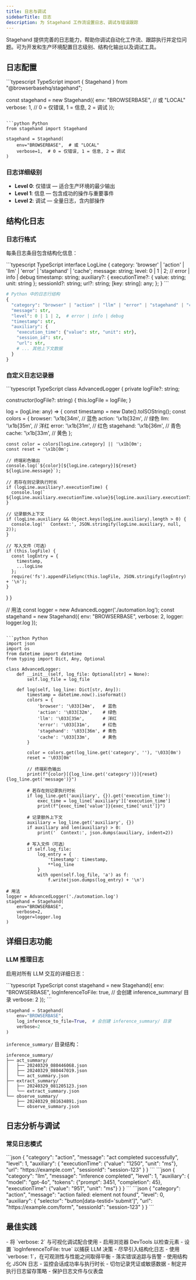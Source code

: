 ```yaml
---
title: 日志与调试
sidebarTitle: 日志
description: 为 Stagehand 工作流设置日志、调试与错误跟踪
---
```


Stagehand 提供完善的日志能力，帮助你调试自动化工作流、跟踪执行并定位问题。可为开发和生产环境配置日志级别、结构化输出以及调试工具。

## 日志配置

<CodeGroup>
```typescript TypeScript
import { Stagehand } from "@browserbasehq/stagehand";

const stagehand = new Stagehand({
  env: "BROWSERBASE", // 或 "LOCAL"
  verbose: 1, // 0 = 仅错误, 1 = 信息, 2 = 调试
});
```

```python Python
from stagehand import Stagehand

stagehand = Stagehand(
    env="BROWSERBASE",  # 或 "LOCAL"
    verbose=1,  # 0 = 仅错误, 1 = 信息, 2 = 调试
)
```
</CodeGroup>

### 日志详细级别

- **Level 0**: 仅错误 — 适合生产环境的最少输出
- **Level 1**: 信息 — 包含成功的操作与重要事件
- **Level 2**: 调试 — 全量日志，含内部操作

## 结构化日志

### 日志行格式

每条日志条目包含结构化信息：

<CodeGroup>
```typescript TypeScript
interface LogLine {
  category: 'browser' | 'action' | 'llm' | 'error' | 'stagehand' | 'cache';
  message: string;
  level: 0 | 1 | 2; // error | info | debug
  timestamp: string;
  auxiliary?: {
    executionTime?: { value: string; unit: string };
    sessionId?: string;
    url?: string;
    [key: string]: any;
  };
}
```

```python Python
# Python 中的日志行结构
{
  "category": "browser" | "action" | "llm" | "error" | "stagehand" | "cache",
  "message": str,
  "level": 0 | 1 | 2,  # error | info | debug
  "timestamp": str,
  "auxiliary": {
    "execution_time": {"value": str, "unit": str},
    "session_id": str,
    "url": str,
    # ... 其他上下文数据
  }
}
```
</CodeGroup>

### 自定义日志记录器

<CodeGroup>
```typescript TypeScript
class AdvancedLogger {
  private logFile?: string;
  
  constructor(logFile?: string) {
    this.logFile = logFile;
  }
  
  log = (logLine: any) => {
    const timestamp = new Date().toISOString();
    const colors = {
      browser: '\x1b[34m', // 蓝色
      action: '\x1b[32m',  // 绿色
      llm: '\x1b[35m',     // 洋红
      error: '\x1b[31m',   // 红色
      stagehand: '\x1b[36m', // 青色
      cache: '\x1b[33m',   // 黄色
    };
    
    const color = colors[logLine.category] || '\x1b[0m';
    const reset = '\x1b[0m';
    
    // 终端彩色输出
    console.log(`${color}[${logLine.category}]${reset} ${logLine.message}`);
    
    // 若存在则记录执行时长
    if (logLine.auxiliary?.executionTime) {
      console.log(` ${logLine.auxiliary.executionTime.value}${logLine.auxiliary.executionTime.unit}`);
    }
    
    // 记录额外上下文
    if (logLine.auxiliary && Object.keys(logLine.auxiliary).length > 0) {
      console.log('  Context:', JSON.stringify(logLine.auxiliary, null, 2));
    }
    
    // 写入文件（可选）
    if (this.logFile) {
      const logEntry = {
        timestamp,
        ...logLine
      };
      require('fs').appendFileSync(this.logFile, JSON.stringify(logEntry) + '\n');
    }
  }
}

// 用法
const logger = new AdvancedLogger('./automation.log');
const stagehand = new Stagehand({
  env: "BROWSERBASE",
  verbose: 2,
  logger: logger.log
});
```

```python Python
import json
import os
from datetime import datetime
from typing import Dict, Any, Optional

class AdvancedLogger:
    def __init__(self, log_file: Optional[str] = None):
        self.log_file = log_file
    
    def log(self, log_line: Dict[str, Any]):
        timestamp = datetime.now().isoformat()
        colors = {
            'browser': '\033[34m',   # 蓝色
            'action': '\033[32m',    # 绿色
            'llm': '\033[35m',       # 洋红
            'error': '\033[31m',     # 红色
            'stagehand': '\033[36m', # 青色
            'cache': '\033[33m',     # 黄色
        }
        
        color = colors.get(log_line.get('category', ''), '\033[0m')
        reset = '\033[0m'
        
        // 终端彩色输出
        print(f"{color}[{log_line.get('category')}]{reset} {log_line.get('message')}")
        
        # 若存在则记录执行时长
        if log_line.get('auxiliary', {}).get('execution_time'):
            exec_time = log_line['auxiliary']['execution_time']
            print(f"{exec_time['value']}{exec_time['unit']}")
        
        # 记录额外上下文
        auxiliary = log_line.get('auxiliary', {})
        if auxiliary and len(auxiliary) > 0:
            print('  Context:', json.dumps(auxiliary, indent=2))
        
        # 写入文件（可选）
        if self.log_file:
            log_entry = {
                'timestamp': timestamp,
                **log_line
            }
            with open(self.log_file, 'a') as f:
                f.write(json.dumps(log_entry) + '\n')

# 用法
logger = AdvancedLogger('./automation.log')
stagehand = Stagehand(
    env="BROWSERBASE",
    verbose=2,
    logger=logger.log
)
```
</CodeGroup>

## 详细日志功能

### LLM 推理日志

启用对所有 LLM 交互的详细日志：

<CodeGroup>
```typescript TypeScript
const stagehand = new Stagehand({
  env: "BROWSERBASE",
  logInferenceToFile: true,  // 会创建 inference_summary/ 目录
  verbose: 2
});
```

```python Python
stagehand = Stagehand(
    env="BROWSERBASE",
    log_inference_to_file=True,  # 会创建 inference_summary/ 目录
    verbose=2
)
```
</CodeGroup>

`inference_summary/` 目录结构：
```
inference_summary/                   
├── act_summary/            
│   ├── 20240329_080446068.json    
│   ├── 20240329_080447019.json   
│   └── act_summary.json          
├── extract_summary/               
│   ├── 20240329_081205123.json    
│   └── extract_summary.json       
└── observe_summary/                
    ├── 20240329_081634891.json    
    └── observe_summary.json       
```

## 日志分析与调试

### 常见日志模式
<Tabs>
  <Tab title="操作成功">
    ```json
    {
      "category": "action", 
      "message": "act completed successfully",
      "level": 1,
      "auxiliary": {
        "executionTime": {"value": "1250", "unit": "ms"},
        "url": "https://example.com",
        "sessionId": "session-123"
      }
    }
    ```
  </Tab>
  <Tab title="LLM 推理">
    ```json
    {
      "category": "llm",
      "message": "inference completed", 
      "level": 1,
      "auxiliary": {
        "model": "gpt-4o",
        "tokens": {"prompt": 3451, "completion": 45},
        "executionTime": {"value": "951", "unit": "ms"}
      }
    }
    ```
  </Tab>
  <Tab title="错误示例">
    ```json
    {
      "category": "action",
      "message": "action failed: element not found",
      "level": 0, 
      "auxiliary": {
        "selector": "button[data-testid='submit']",
        "url": "https://example.com/form",
        "sessionId": "session-123"
      }
    }
    ```
  </Tab>
</Tabs>

## 最佳实践

<AccordionGroup>
<Accordion title="开发环境">
- 将 `verbose: 2` 与可视化调试配合使用
- 启用浏览器 DevTools 以检查元素
- 设置 `logInferenceToFile: true` 以捕获 LLM 决策
- 尽早引入结构化日志
</Accordion>

<Accordion title="生产环境">
- 使用 `verbose: 1`，在可观测性与性能之间取得平衡
- 落实错误追踪与告警
- 使用结构化 JSON 日志
- 监控会话成功率与执行时长
</Accordion>

<Accordion title="安全与合规">
- 切勿记录凭证或敏感数据
- 制定并执行日志留存策略
- 保护日志文件与仪表盘
</Accordion>
</AccordionGroup>